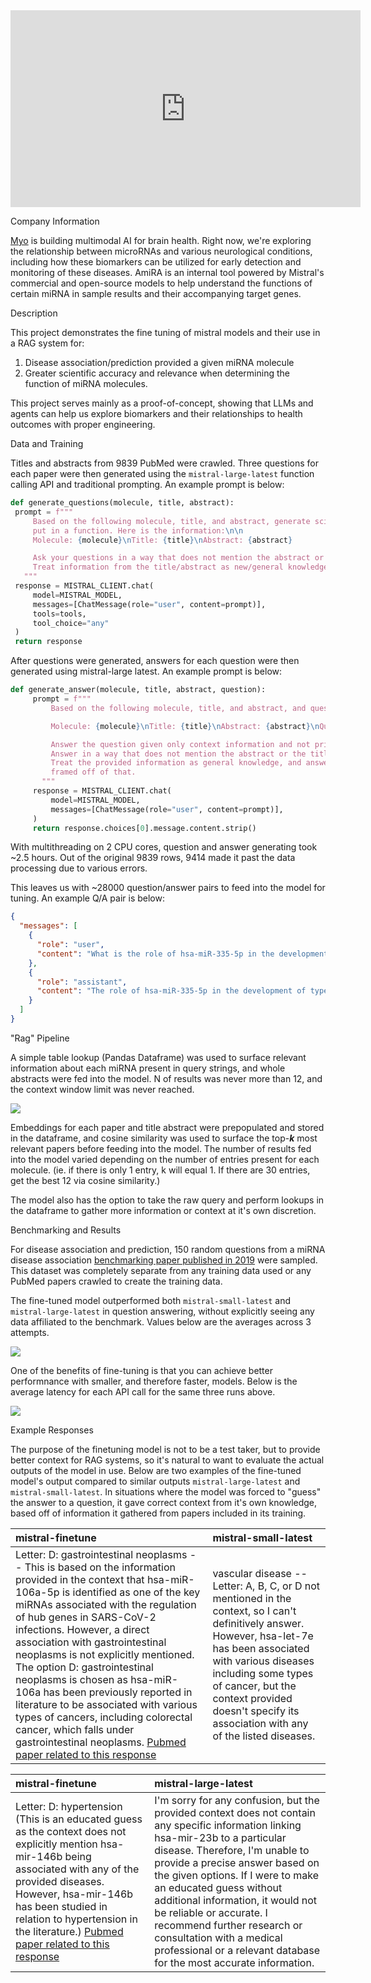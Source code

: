 
<iframe width="560" height="315" src="https://www.youtube.com/embed/Z6cCDmZmU_U?si=bv_RkuNYxQ2Xo2p9" title="YouTube video player" frameborder="0" allow="accelerometer; autoplay; clipboard-write; encrypted-media; gyroscope; picture-in-picture; web-share" referrerpolicy="strict-origin-when-cross-origin" allowfullscreen></iframe>

<SectionTab variant="secondary" sectionId="myo-company-information">Company Information</SectionTab>

[Myo](https://myo.fit) is building multimodal AI for brain health. Right now, we're exploring the relationship between microRNAs and various neurological conditions, including how these biomarkers can be utilized for early detection and monitoring of these diseases. AmiRA is an internal tool powered by Mistral's commercial and open-source models to help understand the functions of certain miRNA in sample results and their accompanying target genes.

<SectionTab variant="secondary" sectionId="myo-description">Description</SectionTab>

This project demonstrates the fine tuning of mistral models and their use in a RAG system for:

1. Disease association/prediction provided a given miRNA molecule
2. Greater scientific accuracy and relevance when determining the function of miRNA molecules.

This project serves mainly as a proof-of-concept, showing that LLMs and agents can help us explore biomarkers and their relationships to health outcomes with proper engineering.

<SectionTab variant="secondary" sectionId="myo-data-training">Data and Training</SectionTab>

Titles and abstracts from 9839 PubMed were crawled. Three questions for each paper were then generated using the `mistral-large-latest` function calling API and traditional prompting. An example prompt is below:

```python
def generate_questions(molecule, title, abstract):
 prompt = f"""
     Based on the following molecule, title, and abstract, generate scientific questions to be
     put in a function. Here is the information:\n\n
     Molecule: {molecule}\nTitle: {title}\nAbstract: {abstract}

     Ask your questions in a way that does not mention the abstract or the title of the work.
     Treat information from the title/abstract as new/general knowledge, and   ask questions framed off of that.
   """
 response = MISTRAL_CLIENT.chat(
     model=MISTRAL_MODEL,
     messages=[ChatMessage(role="user", content=prompt)],
     tools=tools,
     tool_choice="any"
 )
 return response
```

After questions were generated, answers for each question were then generated using mistral-large latest. An example prompt is below:

```python
def generate_answer(molecule, title, abstract, question):
     prompt = f"""
         Based on the following molecule, title, and abstract, and question, generate an answer:

         Molecule: {molecule}\nTitle: {title}\nAbstract: {abstract}\nQuestion: {question}\nAnswer:

         Answer the question given only context information and not prior knowledge.
         Answer in a way that does not mention the abstract or the title of the work.
         Treat the provided information as general knowledge, and answer the questions
         framed off of that.
       """
     response = MISTRAL_CLIENT.chat(
         model=MISTRAL_MODEL,
         messages=[ChatMessage(role="user", content=prompt)],
     )
     return response.choices[0].message.content.strip()
```

With multithreading on 2 CPU cores, question and answer generating took ~2.5 hours. Out of the original 9839 rows, 9414 made it past the data processing due to various errors.

This leaves us with ~28000 question/answer pairs to feed into the model for tuning. An example Q/A pair is below:

```json
{
  "messages": [
    {
      "role": "user",
      "content": "What is the role of hsa-miR-335-5p in the development of type 2 diabetes mellitus (T2DM) and which genes does it potentially regulate?"
    },
    {
      "role": "assistant",
      "content": "The role of hsa-miR-335-5p in the development of type 2 diabetes mellitus (T2DM) is that it potentially regulates the expression of various candidate genes. These genes include procollagen C-endopeptidase enhancer 2, connective tissue growth factor, family with sequence similarity 105, member A, protein phosphatase 1 regulatory inhibitor subunit 1A, and C-C motif chemokine receptor 4. The specific mechanisms through which hsa-miR-335-5p regulates these genes and contributes to the development of T2DM are not detailed in the provided information. However, it is suggested that understanding these regulatory networks could potentially be useful for the molecular diagnosis and targeted therapy of T2DM."
    }
  ]
}
```

<SectionTab variant="secondary" sectionId="myo-rag-pipeline">"Rag" Pipeline</SectionTab>

A simple table lookup (Pandas Dataframe) was used to surface relevant information about each miRNA present in query strings, and whole abstracts were fed into the model. N of results was never more than 12, and the context window limit was never reached.

![](/img/stories/rag.png)

Embeddings for each paper and title abstract were prepopulated and stored in the dataframe, and cosine similarity was used to surface the top-**_k_** most relevant papers before feeding into the model. The number of results fed into the model varied depending on the number of entries present for each molecule. (ie. if there is only 1 entry, k will equal 1. If there are 30 entries, get the best 12 via cosine similarity.)

The model also has the option to take the raw query and perform lookups in the dataframe to gather more information or context at it's own discretion.

<SectionTab variant="secondary" sectionId="myo-benchmarking-and-results">Benchmarking and Results</SectionTab>

For disease association and prediction, 150 random questions from a miRNA disease association [benchmarking paper published in 2019](https://pubmed.ncbi.nlm.nih.gov/31594544/) were sampled. This dataset was completely separate from any training data used or any PubMed papers crawled to create the training data.

The fine-tuned model outperformed both `mistral-small-latest` and `mistral-large-latest` in question answering, without explicitly seeing any data affiliated to the benchmark. Values below are the averages across 3 attempts.

![](/img/stories/test.png)

One of the benefits of fine-tuning is that you can achieve better performnance with smaller, and therefore faster, models. Below is the average latency for each API call for the same three runs above.

![](/img/stories/latency.png)

<SectionTab variant="secondary" sectionId="myo-example-responses">Example Responses</SectionTab>

The purpose of the finetuning model is not to be a test taker, but to provide better context for RAG systems, so it's natural to want to evaluate the actual outputs of the model in use. Below are two examples of the fine-tuned model's output compared to similar outputs `mistral-large-latest` and `mistral-small-latest`. In situations where the model was forced to "guess" the answer to a question, it gave correct context from it's own knowledge, based off of information it gathered from papers included in its training.

| mistral-finetune                                                                                                                                                                                                                                                                                                                                                                                                                                                                                                                                                                                                                                                                                                                  | mistral-small-latest                                                                                                                                                                                                                                                                            |
| :-------------------------------------------------------------------------------------------------------------------------------------------------------------------------------------------------------------------------------------------------------------------------------------------------------------------------------------------------------------------------------------------------------------------------------------------------------------------------------------------------------------------------------------------------------------------------------------------------------------------------------------------------------------------------------------------------------------------------------- | :---------------------------------------------------------------------------------------------------------------------------------------------------------------------------------------------------------------------------------------------------------------------------------------------- |
| Letter: D: gastrointestinal neoplasms -- This is based on the information provided in the context that hsa-miR-106a-5p is identified as one of the key miRNAs associated with the regulation of hub genes in SARS-CoV-2 infections. However, a direct association with gastrointestinal neoplasms is not explicitly mentioned. The option D: gastrointestinal neoplasms is chosen as hsa-miR-106a has been previously reported in literature to be associated with various types of cancers, including colorectal cancer, which falls under gastrointestinal neoplasms. [Pubmed paper related to this response](https://www.ncbi.nlm.nih.gov/pmc/articles/PMC10451182/#:~:text=2.1.%20Colorectal%20Cancer,metastases%20%5B12%5D.) | vascular disease -- Letter: A, B, C, or D not mentioned in the context, so I can't definitively answer. However, hsa-let-7e has been associated with various diseases including some types of cancer, but the context provided doesn't specify its association with any of the listed diseases. |

| mistral-finetune                                                                                                                                                                                                                                                                                                                                                                                                                                                                                                                                                                                     | mistral-large-latest                                                                                                                                                                                                                                                                                                                                                                                                                                                    |
| :--------------------------------------------------------------------------------------------------------------------------------------------------------------------------------------------------------------------------------------------------------------------------------------------------------------------------------------------------------------------------------------------------------------------------------------------------------------------------------------------------------------------------------------------------------------------------------------------------- | :---------------------------------------------------------------------------------------------------------------------------------------------------------------------------------------------------------------------------------------------------------------------------------------------------------------------------------------------------------------------------------------------------------------------------------------------------------------------- |
| Letter: D: hypertension (This is an educated guess as the context does not explicitly mention hsa-mir-146b being associated with any of the provided diseases. However, hsa-mir-146b has been studied in relation to hypertension in the literature.) [Pubmed paper related to this response](https://www.ncbi.nlm.nih.gov/pmc/articles/PMC6941490/#:~:text=Increased%20miR%2D146b%2D5p%20abundance%20has%20been%20reported%20in%20clinical%20studies%20of%20renal%20pathology%20and%20experimental%20disease%20models%3B%20including%20hypertension%2C%20AKI%2C%20renal%20fibrosis%2C%20and%20CKD.) | I'm sorry for any confusion, but the provided context does not contain any specific information linking hsa-mir-23b to a particular disease. Therefore, I'm unable to provide a precise answer based on the given options. If I were to make an educated guess without additional information, it would not be reliable or accurate. I recommend further research or consultation with a medical professional or a relevant database for the most accurate information. |
